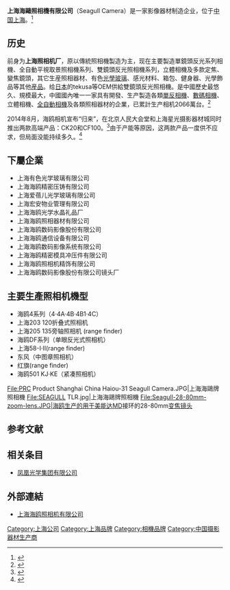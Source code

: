'''上海海鷗照相機有限公司'''（Seagull Camera）是一家影像器材制造企业，位于[[中国|中国]][[上海|上海]]。<ref>{{Cite web|title=“品牌上海”之海鸥：复兴民族相机工业 重振国货经典品牌|url=http://sh.people.com.cn/GB/134952/354847/367488/index.html|accessdate=2021-03-12|work=|publisher=人民网}}</ref>

==历史==
前身为'''上海照相机厂'''，原以傳統照相機製造为主，现在主要製造單鏡頭反光系列相機、全自動平視取景照相機系列、雙鏡頭反光照相機系列，立體相機及多款定焦、變焦鏡頭，其它生産照相器材、有色[[光學|光學]][[玻璃|玻璃]]、感光材料、箱包、健身器、光學飾品等其他[[産品|産品]]。给[[日本|日本]]的tekusa等OEM供給雙鏡頭反光照相機。是中國歷史最悠久、規模最大，中國國內唯一一家具有開發、生产製造各類[[單反相機|單反相機]]、[[數碼相機|數碼相機]]、立體相機、[[傻瓜相機|全自動相機]]及各類照相器材的企業，已累計生产相机2066萬台。<ref>{{cite web|url=http://www.seagull-cn.com/website1/intro/|title=公司简介|accessdate=2009-10-25|language=zh-hans|archive-date=2010-05-06|archive-url=https://web.archive.org/web/20100506033020/http://www.seagull-cn.com/website1/intro/|dead-url=yes}}</ref>

2014年8月，海鸥相机宣布“归来”，在北京人民大会堂和上海星光摄影器材城同时推出两款高端产品：CK20和CF100。<ref>{{cite news |title=昔日精品国货“海鸥”相机重现江湖 |url=http://china.cnr.cn/yaowen/201103/t20110324_507823038.html |accessdate=2021-11-02 |work=中国广播网 |archive-date=2021-11-03 |archive-url=https://web.archive.org/web/20211103022043/http://china.cnr.cn/yaowen/201103/t20110324_507823038.html }}</ref>由于产能等原因，这两款产品一度供不应求，但局面没能持续多久。<ref>{{cite news |title=复出三年难盈利 国产“新海鸥”相机无解困局 |url=https://tech.huanqiu.com/article/9CaKrnK2vj5 |accessdate=2021-11-02 |work=环球网 |archive-date=2021-11-03 |archive-url=https://web.archive.org/web/20211103022038/https://tech.huanqiu.com/article/9CaKrnK2vj5 }}</ref>

== 下屬企業 ==
*上海有色光学玻璃有限公司 
*上海海鸥精密压铸有限公司 
*上海爱蓓儿光学玻璃有限公司 
*上海宏安物业管理有限公司 
*上海海鸥光学水晶礼品厂 
*上海海鸥照相器材有限公司 
*上海海鸥数码影像股份有限公司 
*上海海鸥通信设备有限公司 
*上海海鸥数码影像系统有限公司 
*上海海鸥精密模具冲压件有限公司 
*上海海鸥照相机精饰有限公司 
*上海海鸥数码影像股份有限公司镜头厂 

== 主要生產照相机機型 ==
*海鸥4系列（4·4A·4B·4B1·4C）
*上海203 120折叠式照相机
*上海205 135旁轴照相机 (range finder)
*海鸥DF系列（单眼反光式照相机）
*上海58-Ⅰ·Ⅱ(range finder)
*东风（中图章照相机）
*红旗(range finder) 
*海鸥501 KJ·KE（紧凑照相机）

<gallery>
File:PRC Product Shanghai China Haiou-31 Seagull Camera.JPG|上海海鷗牌照相機
File:SEAGULL TLR.jpg|上海海鷗牌照相機
File:Seagull-28-80mm-zoom-lens.JPG|海鸥生产的用于[[美能达|美能达]]MD接环的28-80mm[[变焦镜头|变焦镜头]]
</gallery>

==参考文献==
<div class="references-small">
<references />
</div>

== 相关条目 ==
*[[凤凰光学集团有限公司|凤凰光学集团有限公司]]

== 外部連結 ==
* [http://www.seagull-digital.com 上海海鸥照相机有限公司]{{Wayback|url=http://www.seagull-digital.com/ |date=20201027042321 }}

[[Category:上海公司|Category:上海公司]]
[[Category:上海品牌|Category:上海品牌]]
[[Category:相機品牌|Category:相機品牌]]
[[Category:中国摄影器材生产商|Category:中国摄影器材生产商]]